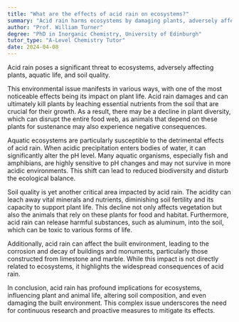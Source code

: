 ```yaml
---
title: "What are the effects of acid rain on ecosystems?"
summary: "Acid rain harms ecosystems by damaging plants, adversely affecting aquatic life, and degrading soil quality, leading to detrimental effects on biodiversity and environmental health."
author: "Prof. William Turner"
degree: "PhD in Inorganic Chemistry, University of Edinburgh"
tutor_type: "A-Level Chemistry Tutor"
date: 2024-04-08
---
```


Acid rain poses a significant threat to ecosystems, adversely affecting plants, aquatic life, and soil quality.

This environmental issue manifests in various ways, with one of the most noticeable effects being its impact on plant life. Acid rain damages and can ultimately kill plants by leaching essential nutrients from the soil that are crucial for their growth. As a result, there may be a decline in plant diversity, which can disrupt the entire food web, as animals that depend on these plants for sustenance may also experience negative consequences.

Aquatic ecosystems are particularly susceptible to the detrimental effects of acid rain. When acidic precipitation enters bodies of water, it can significantly alter the pH level. Many aquatic organisms, especially fish and amphibians, are highly sensitive to pH changes and may not survive in more acidic environments. This shift can lead to reduced biodiversity and disturb the ecological balance.

Soil quality is yet another critical area impacted by acid rain. The acidity can leach away vital minerals and nutrients, diminishing soil fertility and its capacity to support plant life. This decline not only affects vegetation but also the animals that rely on these plants for food and habitat. Furthermore, acid rain can release harmful substances, such as aluminum, into the soil, which can be toxic to various forms of life.

Additionally, acid rain can affect the built environment, leading to the corrosion and decay of buildings and monuments, particularly those constructed from limestone and marble. While this impact is not directly related to ecosystems, it highlights the widespread consequences of acid rain.

In conclusion, acid rain has profound implications for ecosystems, influencing plant and animal life, altering soil composition, and even damaging the built environment. This complex issue underscores the need for continuous research and proactive measures to mitigate its effects.
    